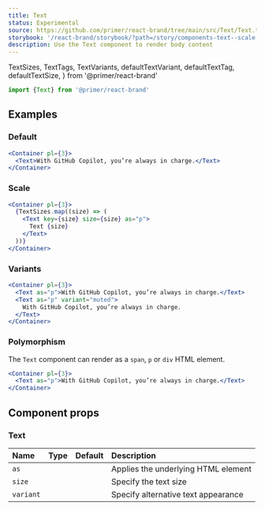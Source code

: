 ```yaml
---
title: Text
status: Experimental
source: https://github.com/primer/react-brand/tree/main/src/Text/Text.tsx
storybook: '/react-brand/storybook/?path=/story/components-text--scale'
description: Use the Text component to render body content
---
```


  TextSizes,
  TextTags,
  TextVariants,
  defaultTextVariant,
  defaultTextTag,
  defaultTextSize,
} from '@primer/react-brand'

```js
import {Text} from '@primer/react-brand'
```

## Examples

### Default

```jsx live
<Container pl={3}>
  <Text>With GitHub Copilot, you’re always in charge.</Text>
</Container>
```

### Scale

```jsx live
<Container pl={3}>
  {TextSizes.map((size) => (
    <Text key={size} size={size} as="p">
      Text {size}
    </Text>
  ))}
</Container>
```

### Variants

```jsx live
<Container pl={3}>
  <Text as="p">With GitHub Copilot, you’re always in charge.</Text>
  <Text as="p" variant="muted">
    With GitHub Copilot, you’re always in charge.
  </Text>
</Container>
```

### Polymorphism

The `Text` component can render as a `span`, `p` or `div` HTML element.

```jsx live
<Container pl={3}>
  <Text as="p">With GitHub Copilot, you’re always in charge.</Text>
</Container>
```

## Component props

### Text

| Name      | Type                                                    |                      Default                      | Description                         |
| :-------- | :------------------------------------------------------ | :-----------------------------------------------: | :---------------------------------- |
| `as`      | <PropTableValues values={TextTags} addLineBreaks />     |   <PropTableValues values={[defaultTextTag]} />   | Applies the underlying HTML element |
| `size`    | <PropTableValues values={TextSizes} addLineBreaks />    |  <PropTableValues values={[defaultTextSize]} />   | Specify the text size               |
| `variant` | <PropTableValues values={TextVariants} addLineBreaks /> | <PropTableValues values={[defaultTextVariant]} /> | Specify alternative text appearance |
